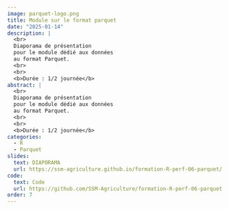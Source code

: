 ```yaml
---
image: parquet-logo.png
title: Module sur le format parquet
date: "2025-01-14"
description: |
  <br>
  Diaporama de présentation
  pour le module dédié aux données
  au format Parquet. 
  <br>
  <br>
  <b>Durée : 1/2 journée</b> 
abstract: |
  <br>
  Diaporama de présentation
  pour le module dédié aux données
  au format Parquet. 
  <br>
  <br>
  <b>Durée : 1/2 journée</b> 
categories:
  - R
  - Parquet
slides:
  text: DIAPORAMA
  url: https://ssm-agriculture.github.io/formation-R-perf-06-parquet/
code:
  text: Code 
  url: https://github.com/SSM-Agriculture/formation-R-perf-06-parquet
order: 7
---
```

